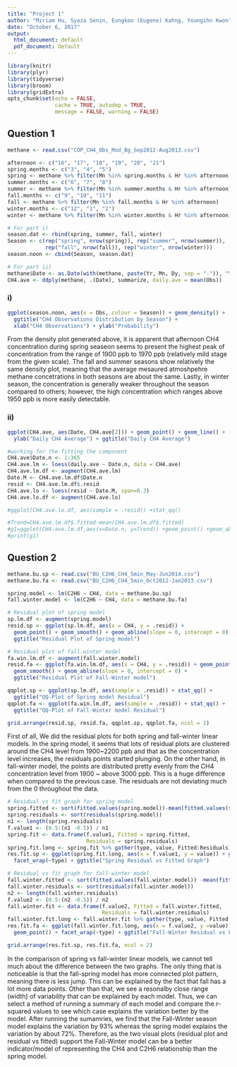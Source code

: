 ```yaml
---
title: "Project 1"
author: "Miriam Hu, Syaza Senin, Eungkoo (Eugene) Kahng, Youngihn Kwon"
date: "October 6, 2017"
output:
  html_document: default
  pdf_document: default
---
```



```r
library(knitr)
library(plyr)
library(tidyverse)
library(broom)
library(gridExtra)
opts_chunk$set(echo = FALSE,
               cache = TRUE, autodep = TRUE,
               message = FALSE, warning = FALSE)
```


## Question 1

```r
methane <- read.csv("COP_CH4_Obs_Mod_Bg_Sep2012-Aug2013.csv")

afternoon <- c("16", "17", "18", "19", "20", "21")
spring.months <- c("3", "4", "5")
spring <- methane %>% filter(Mn %in% spring.months & Hr %in% afternoon)
summer.months <- c("6", "7", "8")
summer <- methane %>% filter(Mn %in% summer.months & Hr %in% afternoon)
fall.months <- c("9", "10", "11")
fall <- methane %>% filter(Mn %in% fall.months & Hr %in% afternoon)
winter.months <- c("12", "1", "2")
winter <- methane %>% filter(Mn %in% winter.months & Hr %in% afternoon)

# For part i)
season.dat <- rbind(spring, summer, fall, winter)
Season <- c(rep("spring", nrow(spring)), rep("summer", nrow(summer)),
            rep("fall", nrow(fall)), rep("winter", nrow(winter)))
season.noon <- cbind(Season, season.dat)

# For part ii)
methane$Date <- as.Date(with(methane, paste(Yr, Mn, Dy, sep = "-")), "%Y-%m-%d")
CH4.ave <- ddply(methane, .(Date), summarize, daily.ave = mean(Obs))
```


### i) 

```r
ggplot(season.noon, aes(x = Obs, colour = Season)) + geom_density() + 
  ggtitle("CH4 Observations Distribution by Season") + 
  xlab("CH4 Observations") + ylab("Probability")
```

From the density plot generated above, it is apparent that afternoon CH4 concentration during spring seaseon seems to present the highest peak of concentration from the range of 1900 ppb to 1970 ppb (relatively mild stage from the given scale). The fall and summer seasons show relatively the same density plot, meaning that the average mesaured atmoshpehre methane concetrations in both seasons are about the same. Lastly, in winter season, the concentration is generally weaker throughout the season compared to others; however, the high concentration which ranges above 1950 ppb is more easily detectable.


### ii)

```r
ggplot(CH4.ave, aes(Date, CH4.ave[2])) + geom_point() + geom_line() + 
  ylab("Daily CH4 Average") + ggtitle("Daily CH4 Average")

#working for the fitting the component
CH4.ave$Date.n <- 1:365
CH4.ave.lm <- loess(daily.ave ~ Date.n, data = CH4.ave)
CH4.ave.lm.df <- augment(CH4.ave.lm)
Date.M <- CH4.ave.lm.df$Date.n
resid <- CH4.ave.lm.df$.resid
CH4.ave.lo <- loess(resid ~ Date.M, span=0.3)
CH4.ave.lo.df <- augment(CH4.ave.lo)

#ggplot(CH4.ave.lo.df, aes(sample = .resid)) +stat_qq()

#Trend=CH4.ave.lm.df$.fitted-mean(CH4.ave.lm.df$.fitted)
#g1=ggplot(CH4.ave.lm.df,aes(x=Date.n, y=Trend)) +geom_point() +geom_abline(slope=0, intercept=0)+labs(title="Fitted trend")+ylim(-2,2)
#print(g1)
```


## Question 2

```r
methane.bu.sp <- read.csv("BU_C2H6_CH4_5min_May-Jun2014.csv")
methane.bu.fa <- read.csv("BU_C2H6_CH4_5min_Oct2012-Jan2013.csv")

spring.model <- lm(C2H6 ~ CH4, data = methane.bu.sp)
fall.winter.model <- lm(C2H6 ~ CH4, data = methane.bu.fa)
```

```r
# Residual plot of spring model 
sp.lm.df <- augment(spring.model)
resid.sp <- ggplot(sp.lm.df, aes(x = CH4, y = .resid)) + 
  geom_point() + geom_smooth() + geom_abline(slope = 0, intercept = 0) + 
  ggtitle("Residual Plot of Spring model")

# Residual plot of fall.winter model
fa.win.lm.df <- augment(fall.winter.model)
resid.fa <- ggplot(fa.win.lm.df, aes(x = CH4, y = .resid)) + geom_point() +
  geom_smooth() + geom_abline(slope = 0, intercept = 0) + 
  ggtitle("Residual Plot of Fall-Winter model")

qqplot.sp <- ggplot(sp.lm.df, aes(sample = .resid)) + stat_qq() + 
  ggtitle("QQ-Plot of Spring model Residual")
qqplot.fa <- ggplot(fa.win.lm.df, aes(sample = .resid)) + stat_qq() + 
  ggtitle("QQ-Plot of Fall-Winter model Residual")

grid.arrange(resid.sp, resid.fa, qqplot.sp, qqplot.fa, ncol = 2)
```


First of all, We did the residual plots for both spring and fall-winter linear models. In the spring model, it seems that lots of residual plots are clustered around the CH4 level from 1900~2200 ppb and that as the concentration level increases, the residuals points started plunging. On the other hand, in fall-winter model, the points are distributed pretty evenly from the CH4 concentration level from 1900 ~ above 3000 ppb. This is a huge difference when compared to the previous case. The residuals are not deviating much from the 0 throughout the data. 

```r
# Residual vs fit graph for spring model
spring.fitted <- sort(fitted.values(spring.model))-mean(fitted.values(spring.model))
spring.residuals <- sort(residuals(spring.model))
n1 <- length(spring.residuals)
f.value1 <- (0.5:(n1 -0.5)) / n1
spring.fit <- data.frame(f.value1, Fitted = spring.fitted, 
                         Residuals = spring.residuals)
spring.fit.long <- spring.fit %>% gather(type, value, Fitted:Residuals)
res.fit.sp <- ggplot(spring.fit.long, aes(x = f.value1, y = value)) + geom_point() +
  facet_wrap(~type) + ggtitle("Spring Residual vs Fitted Graph")

# Residual vs fit graph for fall-winter model
fall.winter.fitted <- sort(fitted.values(fall.winter.model)) -mean(fitted.values(fall.winter.model))
fall.winter.residuals <- sort(residuals(fall.winter.model))
n2 <- length(fall.winter.residuals)
f.value2 <- (0.5:(n2 -0.5)) / n2
fall.winter.fit <- data.frame(f.value2, Fitted = fall.winter.fitted, 
                              Residuals = fall.winter.residuals)
fall.winter.fit.long <- fall.winter.fit %>% gather(type, value, Fitted:Residuals)
res.fit.fa <- ggplot(fall.winter.fit.long, aes(x = f.value2, y =value)) +
  geom_point() + facet_wrap(~type) + ggtitle("Fall-Winter Residual vs Fitted Graph")

grid.arrange(res.fit.sp, res.fit.fa, ncol = 2)
```

In the comparison of spring vs fall-winter linear models, we cannot tell much about the difference between the two graphs. The only thing that is noticeable is that the fall-spring model has more connected plot pattern, meaning there is less jump. This can be explained by the fact that fall has a lot more data points. Other than that, we see a resonalby close range (width) of variability that can be explained by each model. Thus, we can select a method of running a summary of each model and compare the r-squared values to see which case explains the variation better by the model. After running the sumamries, we find that the Fall-Winter season model explains the variation by 93% whereas the spring model explains the variation by about 72%. Therefore, as the two visual plots (residual plot and residual vs fitted) support the Fall-Winter model can be a better indicator/model of representing the CH4 and C2H6 relationship than the spring model.
